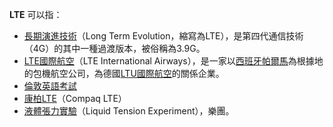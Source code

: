 '''LTE''' 可以指：
* [[長期演進技術|長期演進技術]]（Long Term Evolution，縮寫為LTE），是第四代通信技術（4G）的其中一種過渡版本，被俗稱為3.9G。
* [[LTE國際航空|LTE國際航空]]（LTE International Airways），是一家以[[西班牙|西班牙]][[帕爾馬_(西班牙)|帕爾馬]]為根據地的包機航空公司，為德國[[LTU國際航空|LTU國際航空]]的關係企業。
* [[倫敦英語考試|倫敦英語考試]]
* [[康柏LTE|康柏LTE]]（Compaq LTE）
* [[液體張力實驗|液體張力實驗]]（Liquid Tension Experiment），樂團。
{{disambig|cat=三字拉丁字母縮寫消歧義}}